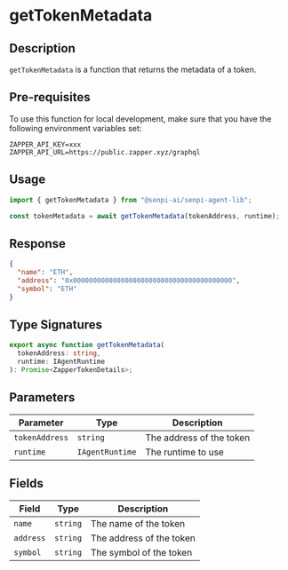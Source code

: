 # getTokenMetadata

## Description

`getTokenMetadata` is a function that returns the metadata of a token.

## Pre-requisites

To use this function for local development, make sure that you have the following environment variables set:

```
ZAPPER_API_KEY=xxx
ZAPPER_API_URL=https://public.zapper.xyz/graphql
```

## Usage

```ts
import { getTokenMetadata } from "@senpi-ai/senpi-agent-lib";

const tokenMetadata = await getTokenMetadata(tokenAddress, runtime);
```

## Response

```json
{
  "name": "ETH",
  "address": "0x0000000000000000000000000000000000000000",
  "symbol": "ETH"
}
```

## Type Signatures

```ts
export async function getTokenMetadata(
  tokenAddress: string,
  runtime: IAgentRuntime
): Promise<ZapperTokenDetails>;
```

## Parameters

| Parameter      | Type            | Description              |
| -------------- | --------------- | ------------------------ |
| `tokenAddress` | `string`        | The address of the token |
| `runtime`      | `IAgentRuntime` | The runtime to use       |

## Fields

| Field     | Type     | Description              |
| --------- | -------- | ------------------------ |
| `name`    | `string` | The name of the token    |
| `address` | `string` | The address of the token |
| `symbol`  | `string` | The symbol of the token  |
